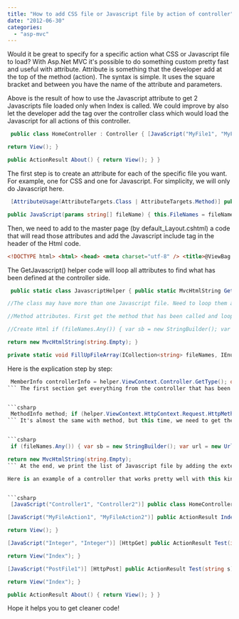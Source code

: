 ```yaml
---
title: "How to add CSS file or Javascript file by action of controller"
date: "2012-06-30"
categories: 
  - "asp-mvc"
---
```


Would it be great to specify for a specific action what CSS or Javascript file to load? With Asp.Net MVC it's possible to do something custom pretty fast and useful with attribute. Attribute is something that the developer add at the top of the method (action). The syntax is simple. It uses the square bracket and between you have the name of the attribute and parameters.

Above is the result of how to use the Javascript attribute to get 2 Javascripts file loaded only when Index is called. We could improve by also let the developer add the tag over the controller class which would load the Javascript for all actions of this controller.


```csharp
 public class HomeController : Controller { [JavaScript("MyFile1", "MyFile2")] public ActionResult Index() { ViewBag.Message = "Welcome to ASP.NET MVC!";

return View(); }

public ActionResult About() { return View(); } } 
```

The first step is to create an attribute for each of the specific file you want. For example, one for CSS and one for Javascript. For simplicity, we will only do Javascript here.


```csharp
 [AttributeUsage(AttributeTargets.Class | AttributeTargets.Method)] public class JavaScript : Attribute { public string[] FileNames { get; set; }

public JavaScript(params string[] fileName) { this.FileNames = fileName; } } 
```

Then, we need to add to the master page (by default_Layout.cshtml) a code that will read those attributes and add the Javascript include tag in the header of the Html code.

```html
<!DOCTYPE html> <html> <head> <meta charset="utf-8" /> <title>@ViewBag.Title</title> <link href="@Url.Content("~/Content/Site.css")" rel="stylesheet" type="text/css" /> <script src="@Url.Content("~/Scripts/jquery-1.5.1.min.js")" type="text/javascript"></script> <script src="@Url.Content("~/Scripts/modernizr-1.7.min.js")" type="text/javascript"></script> @Html.GetJavascript(); </head> 
``` 

The GetJavascript() helper code will loop all attributes to find what has been defined at the controller side.


```csharp
 public static class JavascriptHelper { public static MvcHtmlString GetJavascript(this HtmlHelper helper) { IList<string> fileNames = new List<string>();

//The class may have more than one Javascript file. Need to loop them all and also loop all entries MemberInfo controllerInfo = helper.ViewContext.Controller.GetType(); object[] listOfcontrollerAttributes = controllerInfo.GetCustomAttributes(typeof(JavaScript), true); FillUpFileArray(fileNames, listOfcontrollerAttributes);

//Method attributes. First get the method that has been called and loop all possible Javascript tag and entries MethodInfo method; if (helper.ViewContext.HttpContext.Request.HttpMethod == "POST"){ method = helper.ViewContext.Controller.GetType().GetMethods().FirstOrDefault(t => t.Name == helper.ViewContext.RouteData.GetRequiredString("action") && t.GetCustomAttributes(typeof(JavaScript), true).Any() && t.GetCustomAttributes(typeof(HttpPostAttribute), true).Any()); } else{ method = helper.ViewContext.Controller.GetType().GetMethods().FirstOrDefault(t => t.Name == helper.ViewContext.RouteData.GetRequiredString("action") && t.GetCustomAttributes(typeof(JavaScript), true).Any() && !t.GetCustomAttributes(typeof(HttpPostAttribute), true).Any()); } if(method!=null){ object[] methodAttributes = method.GetCustomAttributes(typeof(JavaScript), true); FillUpFileArray(fileNames, methodAttributes); }

//Create Html if (fileNames.Any()) { var sb = new StringBuilder(); var url = new UrlHelper(helper.ViewContext.RequestContext); const string JS_SCRIPT_FORMAT = "<script src=\\"{0}.js\\" type=\\"text/javascript\\"></script>"; foreach (string fmt in fileNames.Select(name => string.Format(JS_SCRIPT_FORMAT, url.Content("~/Scripts/") + name))){ sb.AppendLine(fmt); } return new MvcHtmlString(sb.ToString()); }

return new MvcHtmlString(string.Empty); }

private static void FillUpFileArray(ICollection<string> fileNames, IEnumerable<object> listOfcontrollerAttributes){ if (listOfcontrollerAttributes != null){ foreach (string name in listOfcontrollerAttributes.OfType<JavaScript>().SelectMany(classAttributes => classAttributes.FileNames.Where(name => !string.IsNullOrEmpty(name) && !fileNames.Contains(name)))){ fileNames.Add(name); } } } } 
```

Here is the explication step by step: 
```csharp
 MemberInfo controllerInfo = helper.ViewContext.Controller.GetType(); object[] listOfcontrollerAttributes = controllerInfo.GetCustomAttributes(typeof(JavaScript), true); FillUpFileArray(fileNames, listOfcontrollerAttributes); 
``` The first section get everything from the controller that has been called the view to get all possibles attributes defined and loop through them. Every time it finds an attribute, it loops through the list of string that represent a Javascript file.


```csharp
 MethodInfo method; if (helper.ViewContext.HttpContext.Request.HttpMethod == "POST"){ method = helper.ViewContext.Controller.GetType().GetMethods().FirstOrDefault(t => t.Name == helper.ViewContext.RouteData.GetRequiredString("action") && t.GetCustomAttributes(typeof(JavaScript), true).Any() && t.GetCustomAttributes(typeof(HttpPostAttribute), true).Any()); } else{ method = helper.ViewContext.Controller.GetType().GetMethods().FirstOrDefault(t => t.Name == helper.ViewContext.RouteData.GetRequiredString("action") && t.GetCustomAttributes(typeof(JavaScript), true).Any() && !t.GetCustomAttributes(typeof(HttpPostAttribute), true).Any()); } if(method!=null){ object[] methodAttributes = method.GetCustomAttributes(typeof(JavaScript), true); FillUpFileArray(fileNames, methodAttributes); } 
``` It's almost the same with method, but this time, we need to get the good action method. A same method can be good for GET or HTTP so we need to figure out the good one. As you can see, we do not search explicitly for GET because action's method is implicitly GET.


```csharp
 if (fileNames.Any()) { var sb = new StringBuilder(); var url = new UrlHelper(helper.ViewContext.RequestContext); const string JS_SCRIPT_FORMAT = "<script src=\\"{0}.js\\" type=\\"text/javascript\\"></script>"; foreach (string fmt in fileNames.Select(name => string.Format(JS_SCRIPT_FORMAT, url.Content("~/Scripts/") + name))){ sb.AppendLine(fmt); } return new MvcHtmlString(sb.ToString()); }

return new MvcHtmlString(string.Empty); 
``` At the end, we print the list of Javascript file by adding the extension and but referring to the good script folder.

Here is an example of a controller that works pretty well with this kind of scenario:


```csharp
 [JavaScript("Controller1", "Controller2")] public class HomeController : Controller {

[JavaScript("MyFileAction1", "MyFileAction2")] public ActionResult Index() { ViewBag.Message = "Welcome to ASP.NET MVC!";

return View(); }

[JavaScript("Integer", "Integer")] [HttpGet] public ActionResult Test(int i, int j) { ViewBag.Message = "Welcome to ASP.NET MVC!" + i + " " + j;

return View("Index"); }

[JavaScript("PostFile1")] [HttpPost] public ActionResult Test(string s) { ViewBag.Message = "Welcome to ASP.NET MVC!" + s;

return View("Index"); }

public ActionResult About() { return View(); } } 
```

Hope it helps you to get cleaner code!
